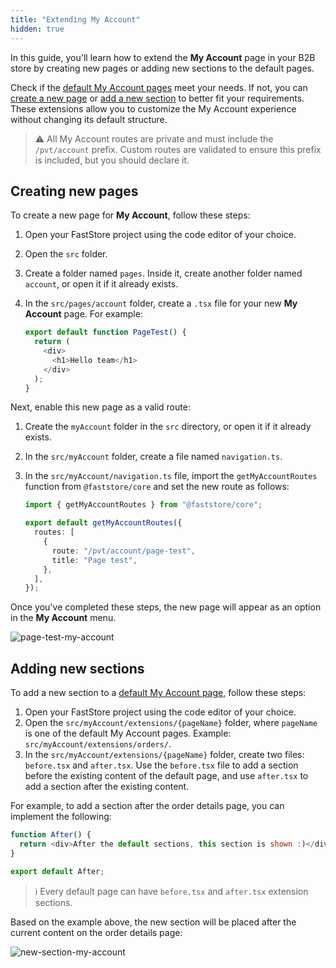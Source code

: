 ```yaml
---
title: "Extending My Account"
hidden: true
---
```


In this guide, you'll learn how to extend the **My Account** page in your B2B store by creating new pages or adding new sections to the default pages.

Check if the [default My Account pages](https://developers.vtex.com/docs/guides/faststore/my-account-overview#default-my-account-pages) meet your needs. If not, you can [create a new page](#creating-new-pages) or [add a new section](#adding-new-sections) to better fit your requirements. These extensions allow you to customize the My Account experience without changing its default structure.

> ⚠️ All My Account routes are private and must include the `/pvt/account` prefix. Custom routes are validated to ensure this prefix is included, but you should declare it.

## Creating new pages

To create a new page for **My Account**, follow these steps:

1. Open your FastStore project using the code editor of your choice.
2. Open the `src` folder.
3. Create a folder named `pages`. Inside it, create another folder named `account`, or open it if it already exists.
4. In the `src/pages/account` folder, create a `.tsx` file for your new **My Account** page. For example:

   ```js src/pages/pvt/account/page-test.tsx
   export default function PageTest() {
     return (
       <div>
         <h1>Hello team</h1>
       </div>
     );
   }
   ```

Next, enable this new page as a valid route:

1. Create the `myAccount` folder in the `src` directory, or open it if it already exists.
2. In the `src/myAccount` folder, create a file named `navigation.ts`.
3. In the `src/myAccount/navigation.ts` file, import the `getMyAccountRoutes` function from `@faststore/core` and set the new route as follows:

   ```ts src/myAccount/navigation.ts mark=5,6,7
   import { getMyAccountRoutes } from "@faststore/core";

   export default getMyAccountRoutes({
     routes: [
       {
         route: "/pvt/account/page-test",
         title: "Page test",
       },
     ],
   });
   ```

Once you've completed these steps, the new page will appear as an option in the **My Account** menu.

![page-test-my-account](https://vtexhelp.vtexassets.com/assets/docs/src/new-page___e41daa56a05a4783e974a6c7cec08d59.png)

## Adding new sections

To add a new section to a [default My Account page](https://developers.vtex.com/docs/guides/faststore/my-account-overview#default-my-account-pages), follow these steps:

1. Open your FastStore project using the code editor of your choice.
2. Open the `src/myAccount/extensions/{pageName}` folder, where `pageName` is one of the default My Account pages. Example: `src/myAccount/extensions/orders/`.
3. In the `src/myAccount/extensions/{pageName}` folder, create two files: `before.tsx` and `after.tsx`. Use the `before.tsx` file to add a section before the existing content of the default page, and use `after.tsx` to add a section after the existing content.

For example, to add a section after the order details page, you can implement the following:

```js src/myAccount/extensions/orders/[id]/after.tsx
function After() {
  return <div>After the default sections, this section is shown :)</div>;
}

export default After;
```

> ℹ️ Every default page can have `before.tsx` and `after.tsx` extension sections.

Based on the example above, the new section will be placed after the current content on the order details page:

![new-section-my-account](https://vtexhelp.vtexassets.com/assets/docs/src/new-section___1ff45ac89fb0c8629c705bdc6b5deb36.png)
